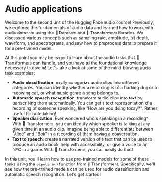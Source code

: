 # Audio applications

Welcome to the second unit of the Hugging Face audio course! Previously, we explored the fundamentals of audio data
and learned how to work with audio datasets using the 🤗 Datasets and 🤗 Transformers libraries. We discussed various
concepts such as sampling rate, amplitude, bit depth, waveform, and spectrograms, and saw how to preprocess data to
prepare it for a pre-trained model.

At this point you may be eager to learn about the audio tasks that 🤗 Transformers can handle, and you have all the foundational
knowledge necessary to dive in! Let's take a look at some of the mind-blowing audio task examples:

* **Audio classification**: easily categorize audio clips into different categories. You can identify whether a recording
is of a barking dog or a meowing cat, or what music genre a song belongs to.
* **Automatic speech recognition**: transform audio clips into text by transcribing them automatically. You can get a text
representation of a recording of someone speaking, like "How are you doing today?". Rather useful for note taking!
* **Speaker diarization**: Ever wondered who's speaking in a recording? With 🤗 Transformers, you can identify which speaker
is talking at any given time in an audio clip. Imagine being able to differentiate between "Alice" and "Bob" in a recording
of them having a conversation.
* **Text to speech**: create a narrated version of a text that can be used to produce an audio book, help with accessibility,
or give a voice to an NPC in a game. With 🤗 Transformers, you can easily do that!

In this unit, you'll learn how to use pre-trained models for some of these tasks using the `pipeline()` function from 🤗 Transformers.
Specifically, we'll see how the pre-trained models can be used for audio classification and automatic speech recognition.
Let's get started!

